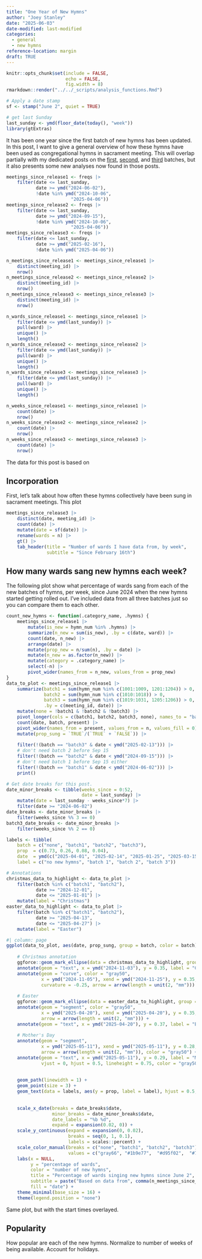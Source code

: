 ```yaml
---
title: "One Year of New Hymns"
author: "Joey Stanley"
date: "2025-06-03"
date-modified: last-modified
categories: 
  - general
  - new hymns
reference-location: margin
draft: TRUE
---
```


```r
knitr::opts_chunk$set(include = FALSE,
                      echo = FALSE,
                      fig.width = 8)
rmarkdown::render("../../_scripts/analysis_functions.Rmd")

# Apply a date stamp
sf <- stamp("June 2", quiet = TRUE)

# get last Sunday
last_sunday <- ymd(floor_date(today(), "week"))
library(gtExtras)
```

It has been one year since the first batch of new hymns has been updated. In this post, I want to give a general overview of how these hymns have been used as congregational hymns in sacrament meeting. This will overlap partially with my dedicated posts on the [first](/posts/new_hymns_batch_1), [second](/posts/new_hymns_batch_2), and [third](/posts/new_hymns_batch_3) batches, but it also presents some new analyses now found in those posts.

```r
meetings_since_release1 <- freqs |> 
    filter(date <= last_sunday,
           date >= ymd("2024-06-02"),
           !date %in% ymd("2024-10-06",
                        "2025-04-06"))
meetings_since_release2 <- freqs |> 
    filter(date <= last_sunday,
           date >= ymd("2024-09-15"),
           !date %in% ymd("2024-10-06",
                        "2025-04-06"))
meetings_since_release3 <- freqs |> 
    filter(date <= last_sunday,
           date >= ymd("2025-02-16"),
           !date %in% ymd("2025-04-06"))

n_meetings_since_release1 <- meetings_since_release1 |> 
    distinct(meeting_id) |> 
    nrow()
n_meetings_since_release2 <- meetings_since_release2 |> 
    distinct(meeting_id) |> 
    nrow()
n_meetings_since_release3 <- meetings_since_release3 |> 
    distinct(meeting_id) |> 
    nrow()

n_wards_since_release1 <- meetings_since_release1 |> 
    filter(date <= ymd(last_sunday)) |> 
    pull(ward) |> 
    unique() |> 
    length()
n_wards_since_release2 <- meetings_since_release2 |> 
    filter(date <= ymd(last_sunday)) |> 
    pull(ward) |> 
    unique() |> 
    length()
n_wards_since_release3 <- meetings_since_release3 |> 
    filter(date <= ymd(last_sunday)) |> 
    pull(ward) |> 
    unique() |> 
    length()

n_weeks_since_release1 <- meetings_since_release1 |> 
    count(date) |> 
    nrow()
n_weeks_since_release2 <- meetings_since_release2 |> 
    count(date) |> 
    nrow()
n_weeks_since_release3 <- meetings_since_release3 |> 
    count(date) |> 
    nrow()
```


The data for this post is based on 

## Incorporation

First, let's talk about how often these hymns collectively have been sung in sacrament meetings. This plot



```r
meetings_since_release3 |> 
    distinct(date, meeting_id) |> 
    count(date) |> 
    mutate(date = sf(date)) |> 
    rename(wards = n) |> 
    gt() |> 
    tab_header(title = "Number of wards I have data from, by week",
               subtitle = "Since February 16th")
```



## How many wards sang new hymns each week?

The following plot show what percentage of wards sang from each of the new batches of hymns, per week, since June 2024 when the new hymns started getting rolled out. I've included data from all three batches just so you can compare them to each other.

```r
count_new_hymns <- function(.category_name, .hymns) {
    meetings_since_release1 |> 
        mutate(is_new = hymn_num %in% .hymns) |>
        summarize(n_new = sum(is_new), .by = c(date, ward)) |>
        count(date, n_new) |>
        arrange(date) |>
        mutate(prop_new = n/sum(n), .by = date) |>
        mutate(n_new = as.factor(n_new)) |>
        mutate(category = .category_name) |>
        select(-n) |>
        pivot_wider(names_from = n_new, values_from = prop_new)
}
data_to_plot <- meetings_since_release1 |> 
    summarize(batch1 = sum(hymn_num %in% c(1001:1009, 1201:1204)) > 0,
              batch2 = sum(hymn_num %in% c(1010:1018)) > 0,
              batch3 = sum(hymn_num %in% c(1019:1031, 1205:1206)) > 0,
              .by = c(meeting_id, date)) |>
    mutate(none = !batch1 & !batch2 & !batch3) |>
    pivot_longer(cols = c(batch1, batch2, batch3, none), names_to = "batch", values_to = "present") |> 
    count(date, batch, present) |> 
    pivot_wider(names_from = present, values_from = n, values_fill = 0) |> 
    mutate(prop_sung = `TRUE`/(`TRUE` + `FALSE`)) |> 
    
    filter(!(batch == "batch3" & date < ymd("2025-02-13"))) |>
    # don't need batch 2 before Sep 15
    filter(!(batch == "batch2" & date < ymd("2024-09-15"))) |>
    # don't need batch 1 before Sep 15 either
    filter(!(batch == "batch1" & date < ymd("2024-06-02"))) |>
    print()
```



```r
# Get date breaks for this post.
date_minor_breaks <- tibble(weeks_since = 0:52,
                            date = last_sunday) |> 
    mutate(date = last_sunday - weeks_since*7) |> 
    filter(date >= "2024-06-02")
date_breaks <- date_minor_breaks |> 
    filter(weeks_since %% 3 == 0)
batch3_date_breaks <- date_minor_breaks |> 
    filter(weeks_since %% 2 == 0)
```


```r
labels <- tibble(
    batch = c("none", "batch1", "batch2", "batch3"),
    prop  = c(0.73, 0.26, 0.08, 0.04),
    date  = ymd(c("2025-04-01", "2025-02-14", "2025-01-25", "2025-03-15")),
    label = c("no new hymns", "batch 1", "batch 2", "batch 3"))

# Annotations
christmas_data_to_highlight <- data_to_plot |> 
    filter(batch %in% c("batch1", "batch2"),
           date >= "2024-12-01",
           date <= "2025-01-01") |> 
    mutate(label = "Christmas")
easter_data_to_highlight <- data_to_plot |> 
    filter(batch %in% c("batch1", "batch2"),
           date >= "2025-04-13",
           date <= "2025-04-27") |> 
    mutate(label = "Easter")
```


```r
#| column: page
ggplot(data_to_plot, aes(date, prop_sung, group = batch, color = batch)) +
    
    # Christmas annotation
    ggforce::geom_mark_ellipse(data = christmas_data_to_highlight, group = 1, color = "gray50") + 
    annotate(geom = "text", x = ymd("2024-11-03"), y = 0.35, label = "Christmas", hjust = 1, color = "gray50") + 
    annotate(geom = "curve", color = "gray50",
             x = ymd("2024-11-05"), xend = ymd("2024-11-25"), y = 0.35, yend = 0.30,
             curvature = -0.25, arrow = arrow(length = unit(2, "mm"))) + 
    
    # Easter
    ggforce::geom_mark_ellipse(data = easter_data_to_highlight, group = 1, color = "gray50") +
    annotate(geom = "segment", color = "gray50",
             x = ymd("2025-04-20"), xend = ymd("2025-04-20"), y = 0.35, yend = 0.275, 
             arrow = arrow(length = unit(2, "mm"))) +
    annotate(geom = "text", x = ymd("2025-04-20"), y = 0.37, label = "Easter", hjust = 0.5, color = "gray50") +
    
    # Mother's Day
    annotate(geom = "segment", 
             x = ymd("2025-05-11"), xend = ymd("2025-05-11"), y = 0.28, yend = 0.18, 
             arrow = arrow(length = unit(2, "mm")), color = "gray50") +
    annotate(geom = "text", x = ymd("2025-05-11"), y = 0.29, label = "Mother's\nDay", 
             vjust = 0, hjust = 0.5, lineheight = 0.75, color = "gray50") +
    
    
    geom_path(linewidth = 1) +
    geom_point(size = 3) +
    geom_text(data = labels, aes(y = prop, label = label), hjust = 0.5, vjust = 0.5, size = 6) +
    
    
    scale_x_date(breaks = date_breaks$date,
                 minor_breaks = date_minor_breaks$date,
                 date_labels = "%b %d",
                 expand = expansion(0.02, 0)) +
    scale_y_continuous(expand = expansion(0, 0.02),
                       breaks = seq(0, 1, 0.1),
                       labels = scales::percent) +
    scale_color_manual(breaks = c("none", "batch1", "batch2", "batch3"),
                       values = c("gray66", "#1b9e77",  "#d95f02",  "#7570b3")) +
    labs(x = NULL,
         y = "percentage of wards",
         color = "number of new hymns",
         title = "Percentage of wards singing new hymns since June 2",
         subtitle = paste("Based on data from", comma(n_meetings_since_release1), "sacrament meetings from", comma(n_wards_since_release1), "wards"),
         fill = "date") + 
    theme_minimal(base_size = 16) +
    theme(legend.position = "none")
```


Same plot, but with the start times overlayed. 


## Popularity

How popular are each of the new hymns. Normalize to number of weeks of being available. Account for holidays.